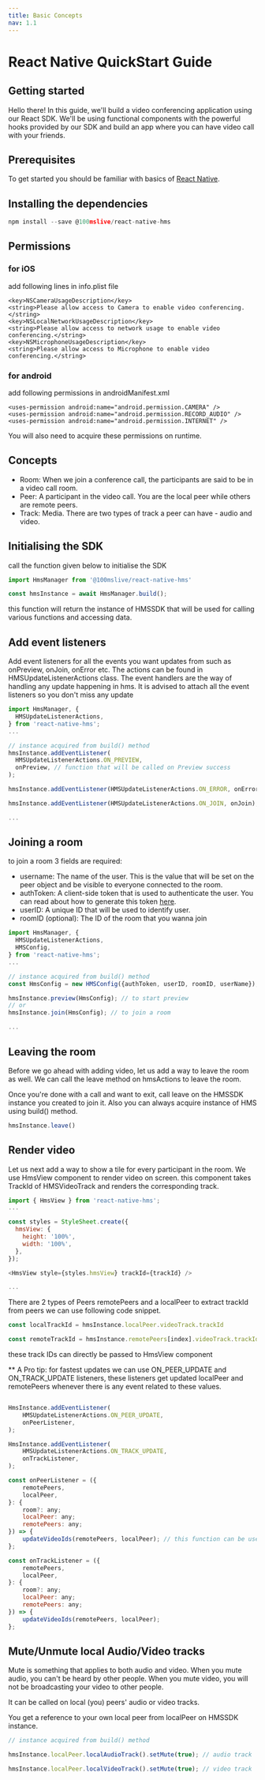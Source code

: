 ```yaml
---
title: Basic Concepts
nav: 1.1
---
```


<Content alias="basics" />

# React Native QuickStart Guide

## Getting started
Hello there! In this guide, we'll build a video conferencing application using our React SDK. We'll be using functional components with the powerful hooks provided by our SDK and build an app where you can have video call with your friends.

## Prerequisites
To get started you should be familiar with basics of [React Native](https://reactnative.dev/).

## Installing the dependencies
```js
npm install --save @100mslive/react-native-hms
```

## Permissions
### for iOS
add following lines in info.plist file

```
<key>NSCameraUsageDescription</key>
<string>Please allow access to Camera to enable video conferencing.</string>
<key>NSLocalNetworkUsageDescription</key>
<string>Please allow access to network usage to enable video conferencing.</string>
<key>NSMicrophoneUsageDescription</key>
<string>Please allow access to Microphone to enable video conferencing.</string>
```

### for android
add following permissions in androidManifest.xml

```
<uses-permission android:name="android.permission.CAMERA" />
<uses-permission android:name="android.permission.RECORD_AUDIO" />
<uses-permission android:name="android.permission.INTERNET" />
```
You will also need to acquire these permissions on runtime.

## Concepts
- Room: When we join a conference call, the participants are said to be in a video call room.
- Peer: A participant in the video call. You are the local peer while others are remote peers.
- Track: Media. There are two types of track a peer can have - audio and video.

## Initialising the SDK
call the function given below to initialise the SDK

```js
import HmsManager from '@100mslive/react-native-hms'

const hmsInstance = await HmsManager.build();
```
this function will return the instance of HMSSDK that will be used for calling various functions and accessing data.

## Add event listeners
Add event listeners for all the events you want updates from such as onPreview, onJoin, onError etc. The actions can be found in HMSUpdateListenerActions class. The event handlers are the way of handling any update happening in hms. It is advised to attach all the event listeners so you don't miss any update
```js
import HmsManager, {
  HMSUpdateListenerActions,
} from 'react-native-hms';
...

// instance acquired from build() method
hmsInstance.addEventListener(
  HMSUpdateListenerActions.ON_PREVIEW,
  onPreview, // function that will be called on Preview success
);

hmsInstance.addEventListener(HMSUpdateListenerActions.ON_ERROR, onError);

hmsInstance.addEventListener(HMSUpdateListenerActions.ON_JOIN, onJoin);

...
```

## Joining a room
to join a room 3 fields are required:

- username: The name of the user. This is the value that will be set on the peer object and be visible to everyone connected to the room.
- authToken: A client-side token that is used to authenticate the user. You can read about how to generate this token [here](https://docs.100ms.live/javascript/v2/guides/token).
- userID: A unique ID that will be used to identify user.
- roomID (optional): The ID of the room that you wanna join

```js
import HmsManager, {
  HMSUpdateListenerActions,
  HMSConfig,
} from 'react-native-hms';
...

// instance acquired from build() method
const HmsConfig = new HMSConfig({authToken, userID, roomID, userName});

hmsInstance.preview(HmsConfig); // to start preview
// or 
hmsInstance.join(HmsConfig); // to join a room

...
```

## Leaving the room
Before we go ahead with adding video, let us add a way to leave the room as well. We can call the leave method on hmsActions to leave the room.

Once you're done with a call and want to exit, call leave on the HMSSDK instance you created to join it. Also you can always acquire instance of HMS using build() method.

```js
hmsInstance.leave()
```

## Render video
Let us next add a way to show a tile for every participant in the room. We use HmsView component to render video on screen. this component takes TrackId of HMSVideoTrack and renders the corresponding track.

```js
import { HmsView } from 'react-native-hms';
...

const styles = StyleSheet.create({
  hmsView: {
    height: '100%',
    width: '100%',
  },
});

<HmsView style={styles.hmsView} trackId={trackId} />

...
```
There are 2 types of Peers remotePeers and a localPeer to extract trackId from peers we can use following code snippet.

```js
const localTrackId = hmsInstance.localPeer.videoTrack.trackId

const remoteTrackId = hmsInstance.remotePeers[index].videoTrack.trackId
```
these track IDs can directly be passed to HmsView component

** A Pro tip: for fastest updates we can use ON_PEER_UPDATE and ON_TRACK_UPDATE listeners, these listeners get updated localPeer and remotePeers whenever there is any event related to these values.

```js

HmsInstance.addEventListener(
    HMSUpdateListenerActions.ON_PEER_UPDATE,
    onPeerListener,
);

HmsInstance.addEventListener(
    HMSUpdateListenerActions.ON_TRACK_UPDATE,
    onTrackListener,
);

const onPeerListener = ({
    remotePeers,
    localPeer,
}: {
    room?: any;
    localPeer: any;
    remotePeers: any;
}) => {
    updateVideoIds(remotePeers, localPeer); // this function can be used to update local and remotePeers on React-Native side
};

const onTrackListener = ({
    remotePeers,
    localPeer,
}: {
    room?: any;
    localPeer: any;
    remotePeers: any;
}) => {
    updateVideoIds(remotePeers, localPeer);
};
```

## Mute/Unmute local Audio/Video tracks
Mute is something that applies to both audio and video. When you mute audio, you can't be heard by other people. When you mute video, you will not be broadcasting your video to other people.

It can be called on local (you) peers' audio or video tracks.

You get a reference to your own local peer from localPeer on HMSSDK instance.

```js
// instance acquired from build() method

hmsInstance.localPeer.localAudioTrack().setMute(true); // audio track

hmsInstance.localPeer.localVideoTrack().setMute(true); // video track

```

